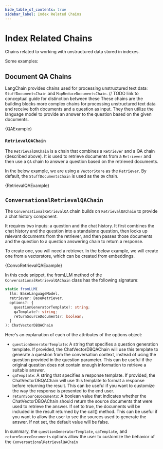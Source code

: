 ```yaml
---
hide_table_of_contents: true
sidebar_label: Index Related Chains
---
```



# Index Related Chains

Chains related to working with unstructured data stored in indexes.

Some examples:

## Document QA Chains

LangChain provides chains used for processing unstructured text data: `StuffDocumentsChain` and `MapReduceDocumentsChain`. // TODO link to conceptual guide for distinction between these
These chains are the building blocks more complex chains for processing unstructured text data and receive both documents and a question as input. They then utilize the language model to provide an answer to the question based on the given documents.

<CodeBlock language="typescript">{QAExample}</CodeBlock>

### `RetrievalQAChain`

The `RetrievalQAChain` is a chain that combines a `Retriever` and a QA chain (described above). It is used to retrieve documents from a `Retriever` and then use a `QA` chain to answer a question based on the retrieved documents.

In the below example, we are using a `VectorStore` as the `Retriever`. By default, the `StuffDocumentsChain` is used as the `QA` chain.

<CodeBlock language="typescript">{RetrievalQAExample}</CodeBlock>

## `ConversationalRetrievalQAChain`

The `ConversationalRetrievalQA` chain builds on `RetrievalQAChain` to provide a chat history component.

It requires two inputs: a question and the chat history. It first combines the chat history and the question into a standalone question, then looks up relevant documents from the retriever, and then passes those documents and the question to a question answering chain to return a response.

To create one, you will need a retriever. In the below example, we will create one from a vectorstore, which can be created from embeddings.

<CodeBlock language="typescript">{ConvoRetrievalQAExample}</CodeBlock>

In this code snippet, the fromLLM method of the `ConversationalRetrievalQAChain` class has the following signature:

```typescript
static fromLLM(
  llm: BaseLanguageModel,
  retriever: BaseRetriever,
  options?: {
    questionGeneratorTemplate?: string;
    qaTemplate?: string;
    returnSourceDocuments?: boolean;
  }
): ChatVectorDBQAChain
```

Here's an explanation of each of the attributes of the options object:

- `questionGeneratorTemplate`: A string that specifies a question generation template. If provided, the ChatVectorDBQAChain will use this template to generate a question from the conversation context, instead of using the question provided in the question parameter. This can be useful if the original question does not contain enough information to retrieve a suitable answer.
- `qaTemplate`: A string that specifies a response template. If provided, the ChatVectorDBQAChain will use this template to format a response before returning the result. This can be useful if you want to customize the way the response is presented to the end user.
- `returnSourceDocuments`: A boolean value that indicates whether the ChatVectorDBQAChain should return the source documents that were used to retrieve the answer. If set to true, the documents will be included in the result returned by the call() method. This can be useful if you want to allow the user to see the sources used to generate the answer. If not set, the default value will be false.

In summary, the `questionGeneratorTemplate`, `qaTemplate`, and `returnSourceDocuments` options allow the user to customize the behavior of the `ConversationalRetrievalQAChain`
